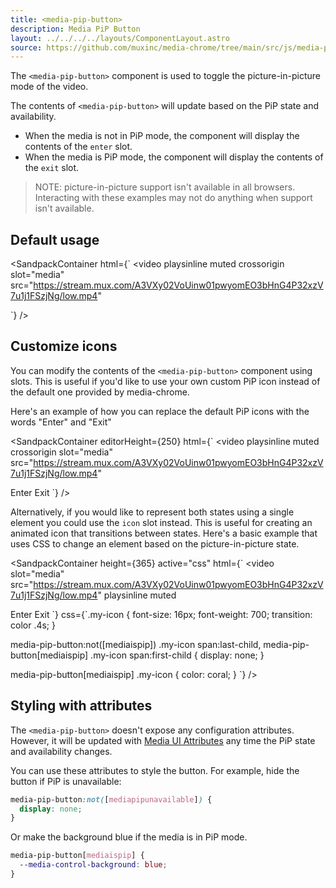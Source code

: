 ```yaml
---
title: <media-pip-button>
description: Media PiP Button
layout: ../../../../layouts/ComponentLayout.astro
source: https://github.com/muxinc/media-chrome/tree/main/src/js/media-pip-button.js
---
```



The `<media-pip-button>` component is used to toggle the picture-in-picture mode of the video.

The contents of `<media-pip-button>` will update based on the PiP state and availability.
- When the media is not in PiP mode, the component will display the contents of the `enter` slot.
- When the media is PiP mode, the component will display the contents of the `exit` slot.

> NOTE: picture-in-picture support isn't available in all browsers. Interacting with these examples may not do anything when support isn't available.

## Default usage

<SandpackContainer
  html={`<media-controller defaultsubtitles>
  <video
    playsinline muted crossorigin
    slot="media"
    src="https://stream.mux.com/A3VXy02VoUinw01pwyomEO3bHnG4P32xzV7u1j1FSzjNg/low.mp4"
  ></video>
  <media-pip-button></media-pip-button>
</media-controller>`}
/>

## Customize icons

You can modify the contents of the `<media-pip-button>` component using slots. This is useful if you'd like to use your own custom PiP icon instead of the default one provided by media-chrome.

Here's an example of how you can replace the default PiP icons with the words "Enter" and "Exit"

<SandpackContainer
  editorHeight={250}
  html={`<media-controller defaultsubtitles>
  <video
    playsinline muted crossorigin
    slot="media"
    src="https://stream.mux.com/A3VXy02VoUinw01pwyomEO3bHnG4P32xzV7u1j1FSzjNg/low.mp4"
  ></video>
  <media-pip-button>
    <span slot="enter">Enter</span>
    <span slot="exit">Exit</span>
  </media-pip-button>
</media-controller>`}
/>

Alternatively, if you would like to represent both states using a single element you could use the `icon` slot instead. This is useful for creating an animated icon that transitions between states. Here's a basic example that uses CSS to change an element based on the picture-in-picture state.

<SandpackContainer
  height={365}
  active="css"
  html={`<media-controller>
  <video
    slot="media"
    src="https://stream.mux.com/A3VXy02VoUinw01pwyomEO3bHnG4P32xzV7u1j1FSzjNg/low.mp4"
    playsinline
    muted
  ></video>
  <media-pip-button>
    <span class="my-icon" slot="icon">
      <span>Enter</span>
      <span>Exit</span>
    </span>
  </media-pip-button>
</media-controller>`}
css={`.my-icon {
  font-size: 16px;
  font-weight: 700;
  transition: color .4s;
}

media-pip-button:not([mediaispip]) .my-icon span:last-child,
media-pip-button[mediaispip] .my-icon span:first-child {
  display: none;
}

media-pip-button[mediaispip] .my-icon {
  color: coral;
}
`}
/>

## Styling with attributes

The `<media-pip-button>` doesn't expose any configuration attributes.
However, it will be updated with [Media UI Attributes](#media-ui-attributes) any time the PiP state and availability changes.

You can use these attributes to style the button. For example, hide the button if PiP is unavailable:

```css
media-pip-button:not([mediapipunavailable]) {
  display: none;
}
```
Or make the background blue if the media is in PiP mode.
```css
media-pip-button[mediaispip] {
  --media-control-background: blue;
}
```
